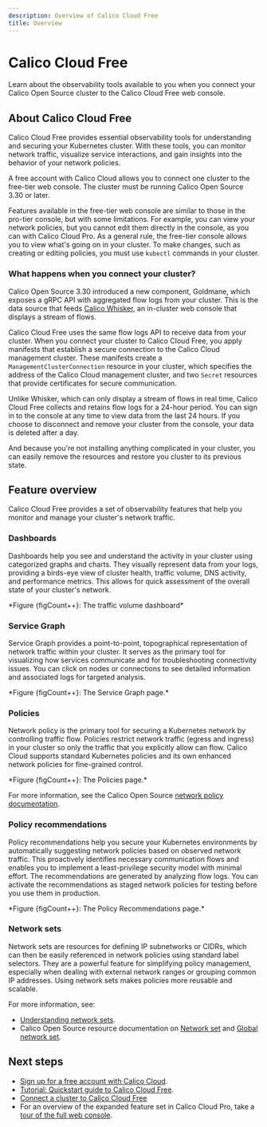 ```yaml
---
description: Overview of Calico Cloud Free
title: Overview
---
```



# Calico Cloud Free

Learn about the observability tools available to you when you connect your Calico Open Source cluster to the Calico Cloud Free web console.

## About Calico Cloud Free

Calico Cloud Free provides essential observability tools for understanding and securing your Kubernetes cluster.
With these tools, you can monitor network traffic, visualize service interactions, and gain insights into the behavior of your network policies.

A free account with Calico Cloud allows you to connect one cluster to the free-tier web console.
The cluster must be running Calico Open Source 3.30 or later.

Features available in the free-tier web console are similar to those in the pro-tier console, but with some limitations.
For example, you can view your network policies, but you cannot edit them directly in the console, as you can with Calico Cloud Pro.
As a general rule, the free-tier console allows you to view what's going on in your cluster.
To make changes, such as creating or editing policies, you must use `kubectl` commands in your cluster.

### What happens when you connect your cluster?

Calico Open Source 3.30 introduced a new component, Goldmane, which exposes a gRPC API with aggregated flow logs from your cluster.
This is the data source that feeds [Calico Whisker](/calico/latest/observability/view-flow-logs), an in-cluster web console that displays a stream of flows.

Calico Cloud Free uses the same flow logs API to receive data from your cluster.
When you connect your cluster to Calico Cloud Free, you apply manifests that establish a secure connection to the Calico Cloud management cluster.
These manifests create a `ManagementClusterConnection` resource in your cluster, which specifies the address of the Calico Cloud management cluster, and two `Secret` resources that provide certificates for secure communication.

Unlike Whisker, which can only display a stream of flows in real time, Calico Cloud Free collects and retains flow logs for a 24-hour period.
You can sign in to the console at any time to view data from the last 24 hours.
If you choose to disconnect and remove your cluster from the console, your data is deleted after a day.

And because you're not installing anything complicated in your cluster, you can easily remove the resources and restore you cluster to its previous state.

## Feature overview

Calico Cloud Free provides a set of observability features that help you monitor and manage your cluster's network traffic.

### Dashboards

Dashboards help you see and understand the activity in your cluster using categorized graphs and charts.
They visually represent data from your logs, providing a birds-eye view of cluster health, traffic volume, DNS activity, and performance metrics.
This allows for quick assessment of the overall state of your cluster's network.

<Screenshot src="/img/calico-cloud/free-overview-1.png" alt="The traffic volume dashboard." />
*Figure {figCount++}: The traffic volume dashboard*

### Service Graph

Service Graph provides a point-to-point, topographical representation of network traffic within your cluster.
It serves as the primary tool for visualizing how services communicate and for troubleshooting connectivity issues.
You can click on nodes or connections to see detailed information and associated logs for targeted analysis.

<Screenshot src="/img/calico-cloud/free-overview-2.png" alt="The Service Graph page." />
*Figure {figCount++}: The Service Graph page.*

### Policies

Network policy is the primary tool for securing a Kubernetes network by controlling traffic flow.
Policies restrict network traffic (egress and ingress) in your cluster so only the traffic that you explicitly allow can flow.
Calico Cloud supports standard Kubernetes policies and its own enhanced network policies for fine-grained control.

<Screenshot src="/img/calico-cloud/free-overview-3.png" alt="The Policies page." />
*Figure {figCount++}: The Policies page.*

For more information, see the Calico Open Source [network policy documentation](/calico/latest/network-policy/).

### Policy recommendations

Policy recommendations help you secure your Kubernetes environments by automatically suggesting network policies based on observed network traffic.
This proactively identifies necessary communication flows and enables you to implement a least-privilege security model with minimal effort.
The recommendations are generated by analyzing flow logs.
You can activate the recommendations as staged network policies for testing before you use them in production.

<Screenshot src="/img/calico-cloud/free-overview-3-5.png" alt="The Policy Recommendations page." />
*Figure {figCount++}: The Policy Recommendations page.*

### Network sets

Network sets are resources for defining IP subnetworks or CIDRs, which can then be easily referenced in network policies using standard label selectors.
They are a powerful feature for simplifying policy management, especially when dealing with external network ranges or grouping common IP addresses.
Using network sets makes policies more reusable and scalable.

For more information, see:
* [Understanding network sets](../tutorials/calico-cloud-features/networksets.mdx).
* Calico Open Source resource documentation on [Network set](/calico/latest/reference/resources/networkset) and [Global network set](/calico/latest/reference/resources/globalnetworkset).

## Next steps

* [Sign up for a free account with Calico Cloud](https://calicocloud.io/).
* [Tutorial: Quickstart guide to Calico Cloud Free](quickstart.mdx).
* [Connect a cluster to Calico Cloud Free](connect-cluster-free.mdx)
* For an overview of the expanded feature set in Calico Cloud Pro, take a [tour of the full web console](../tutorials/calico-cloud-features/tour.mdx).